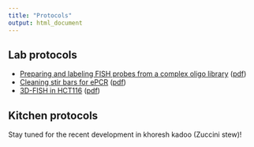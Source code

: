 ```yaml
---
title: "Protocols"
output: html_document
---
```


## Lab protocols

+ [Preparing and labeling FISH probes from a complex oligo library](https://htmlpreview.github.io/?https://github.com/omidalam/FISH_protocols/blob/master/ePCR.html) ([pdf](https://github.com/omidalam/FISH_protocols/blob/master/ePCR.pdf))
+ [Cleaning stir bars for ePCR](https://htmlpreview.github.io/?https://github.com/omidalam/FISH_protocols/blob/master/cleaning_stir_bars.html) ([pdf](https://github.com/omidalam/FISH_protocols/blob/master/cleaning_stir_bars.pdf))
+ [3D-FISH in HCT116](https://htmlpreview.github.io/?https://github.com/omidalam/FISH_protocols/blob/master/3D-FISH_HCT116.html) ([pdf](https://github.com/omidalam/FISH_protocols/blob/master/3D-FISH_HCT116.pdf))

## Kitchen protocols

Stay tuned for the recent development in khoresh kadoo (Zuccini stew)!